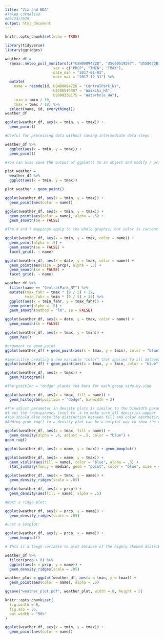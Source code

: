 ```yaml
---
title: "Viz and EDA"
#Talea Cornelius
#09/23/2020
output: html_document
---
```


```r
knitr::opts_chunk$set(echo = TRUE)
```
```r
library(tidyverse)
library(ggridges)
```
```r
weather_df = 
  rnoaa::meteo_pull_monitors(c("USW00094728", "USC00519397", "USS0023B17S"),
                      var = c("PRCP", "TMIN", "TMAX"), 
                      date_min = "2017-01-01",
                      date_max = "2017-12-31") %>%
  mutate(
    name = recode(id, USW00094728 = "CentralPark_NY", 
                      USC00519397 = "Waikiki_HA",
                      USS0023B17S = "Waterhole_WA"),
    tmin = tmin / 10,
    tmax = tmax / 10) %>%
  select(name, id, everything())
weather_df
```

```r
ggplot(weather_df, aes(x = tmin, y = tmax)) + 
  geom_point()
```

```r
#Useful for processing data without saving intermediate data steps

weather_df %>%
  ggplot(aes(x = tmin, y = tmax)) + 
  geom_point()
```

```r
#You can also save the output of ggplot() to an object and modify / print it later. This is often helpful, although it’s not my default approach to making plots.

plot_weather = 
  weather_df %>%
  ggplot(aes(x = tmin, y = tmax)) 

plot_weather + geom_point()
```

```r
ggplot(weather_df, aes(x = tmin, y = tmax)) + 
  geom_point(aes(color = name))
```

```r
ggplot(weather_df, aes(x = tmin, y = tmax)) + 
  geom_point(aes(color = name), alpha = .5) +
  geom_smooth(se = FALSE)
```

```r
#The X and Y mappings apply to the whole graphic, but color is currently geom-specific

ggplot(weather_df, aes(x = tmin, y = tmax, color = name)) + 
  geom_point(alpha = .5) +
  geom_smooth(se = FALSE) + 
  facet_grid(. ~ name)
```

```r
ggplot(weather_df, aes(x = date, y = tmax, color = name)) + 
  geom_point(aes(size = prcp), alpha = .5) +
  geom_smooth(se = FALSE) + 
  facet_grid(. ~ name)
```
```r
weather_df %>% 
  filter(name == "CentralPark_NY") %>% 
  mutate(tmax_fahr = tmax * (9 / 5) + 32,
         tmin_fahr = tmin * (9 / 5) + 32) %>% 
  ggplot(aes(x = tmin_fahr, y = tmax_fahr)) +
  geom_point(alpha = .5) + 
  geom_smooth(method = "lm", se = FALSE)
```

```r
ggplot(weather_df, aes(x = date, y = tmax, color = name)) + 
  geom_smooth(se = FALSE) 
```

```r
ggplot(weather_df, aes(x = tmax, y = tmin)) + 
  geom_hex()
```

```r
#argument to geom_point
ggplot(weather_df) + geom_point(aes(x = tmax, y = tmin), color = "blue")

#implicitly creating a new variable "color" that applies to all datapoints
ggplot(weather_df) + geom_point(aes(x = tmax, y = tmin, color = "blue"))
```

```r
ggplot(weather_df, aes(x = tmax)) + 
  geom_histogram()
```

```r
#The position = "dodge" places the bars for each group side-by-side

ggplot(weather_df, aes(x = tmax, fill = name)) + 
  geom_histogram(position = "dodge", binwidth = 2)
```
```r
#The adjust parameter in density plots is similar to the binwidth parameter in histograms
#I set the transparency level to .4 to make sure all densities appear
#You should also note the distinction between fill and color aesthetics here. You could facet by name as above but would have to ask if that makes comparisons easier or harder. 
#Adding geom_rug() to a density plot can be a helpful way to show the raw data in addition to the density.

ggplot(weather_df, aes(x = tmax, fill = name)) + 
  geom_density(alpha = .4, adjust = .5, color = "blue") +
geom_rug()
```

```r
ggplot(weather_df, aes(x = name, y = tmax)) + geom_boxplot()
```

```r
ggplot(weather_df, aes(x = name, y = tmax)) + 
  geom_violin(aes(fill = name), color = "blue", alpha = .5) + 
  stat_summary(fun.y = median, geom = "point", color = "blue", size = 4)
```

```r
ggplot(weather_df, aes(x = tmax, y = name)) + 
  geom_density_ridges(scale = .85)
```

```r
ggplot(weather_df, aes(x = prcp)) + 
  geom_density(aes(fill = name), alpha = .5) 

#Next a ridge plot:

ggplot(weather_df, aes(x = prcp, y = name)) + 
  geom_density_ridges(scale = .85)

#Last a boxplot:

ggplot(weather_df, aes(y = prcp, x = name)) + 
  geom_boxplot() 

# This is a tough variable to plot because of the highly skewed distribution in each location. Of these, I’d probably choose the boxplot because it shows the outliers most clearly. If the “bulk” of the data were interesting, I’d probably compliment this with a plot showing data for all precipitation less than 100, or for a data omitting days with no precipitation.

weather_df %>% 
  filter(prcp > 0) %>% 
  ggplot(aes(x = prcp, y = name)) + 
  geom_density_ridges(scale = .85)
```

```r
weather_plot = ggplot(weather_df, aes(x = tmin, y = tmax)) + 
  geom_point(aes(color = name), alpha = .5) 

ggsave("weather_plot.pdf", weather_plot, width = 8, height = 5)
```


```r
knitr::opts_chunk$set(
  fig.width = 6,
  fig.asp = .6,
  out.width = "90%"
)
```

```r
ggplot(weather_df, aes(x = tmin, y = tmax)) + 
  geom_point(aes(color = name))
```
















